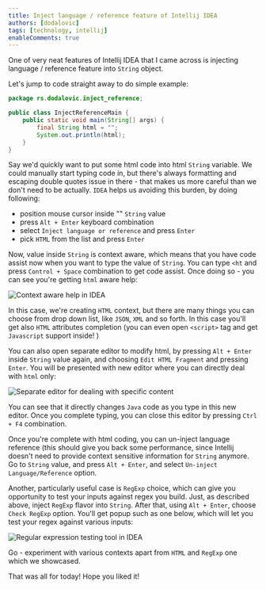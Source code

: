 ```yaml
---
title: Inject language / reference feature of Intellij IDEA
authors: [dodalovic]
tags: [technology, intellij]
enableComments: true
---
```


One of very neat features of Intellij IDEA that I came across is injecting language / reference feature into `String` object.

<!--truncate-->

Let's jump to code straight away to do simple example:

```java
package rs.dodalovic.inject_reference;

public class InjectReferenceMain {
    public static void main(String[] args) {
        final String html = "";
        System.out.println(html);
    }
}
```

Say we'd quickly want to put some html code into html `String` variable. We could manually start typing code in, but there's always
formatting and escaping double quotes issue in there - that makes us more careful than we don't need to be actually. `IDEA` helps us
avoiding this burden, by doing following:

- position mouse cursor inside "" `String` value
- press `Alt + Enter` keyboard combination
- select `Inject language or reference` and press `Enter`
- pick `HTML` from the list and press `Enter`

Now, value inside `String` is context aware, which means that you have code assist now when you want to type the value of `String`.
You can type `<ht`  and press `Control + Space` combination to get code assist. Once doing so - you can see you're getting `html` aware
help:

![Context aware help in IDEA](./img1.png)

In this case, we're creating `HTML` context, but there are many things you can choose from drop down list, like `JSON`, `XML` and so forth.
In this case you'll get also `HTML` attributes completion (you can even open `<script>` tag and get `Javascript` support inside! )

You can also open separate editor to modify html, by pressing `Alt + Enter` inside `String` value again, and choosing `Edit HTML Fragment`
and pressing `Enter`. You will be presented with new editor where you can directly deal with `html` only:

![Separate editor for dealing with specific content](./img2.png)

You can see that it directly changes `Java` code as you type in this new editor. Once you complete typing, you can close this editor by
pressing `Ctrl + F4` combination.

Once you're complete with html coding, you can un-inject language reference (this should give you back some performance, since Intellij
doesn't need to provide context sensitive information for `String` anymore. Go to `String` value, and press `Alt + Enter`, and select
`Un-inject Language/Reference` option.

Another, particularly useful case is `RegExp` choice, which can give you opportunity to test your inputs against regex you build.
Just, as described above, inject `RegExp` flavor into `String`. After that, using `Alt + Enter`, choose `Check RegExp` option.
You'll get popup such as one below, which will let you test your regex against various inputs:

![Regular expression testing tool in IDEA](./img3.png)

Go - experiment with various contexts apart from `HTML` and `RegExp` one which we showcased.

That was all for today! Hope you liked it!
